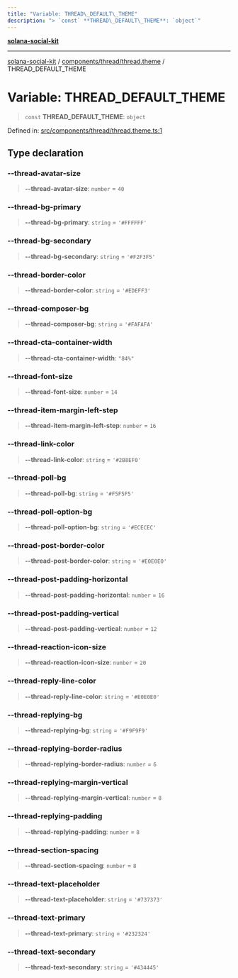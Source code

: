 ```yaml
---
title: "Variable: THREAD\_DEFAULT\_THEME"
description: "> `const` **THREAD\_DEFAULT\_THEME**: `object`"
---
```


[**solana-social-kit**](../../../../README.mdx)

***

[solana-social-kit](../../../../README.mdx) / [components/thread/thread.theme](../README.mdx) / THREAD\_DEFAULT\_THEME

# Variable: THREAD\_DEFAULT\_THEME

> `const` **THREAD\_DEFAULT\_THEME**: `object`

Defined in: [src/components/thread/thread.theme.ts:1](https://github.com/SendArcade/solana-social-starter/blob/03568260ca96ed63f77049843c721de1cb011893/src/components/thread/thread.theme.ts#L1)

## Type declaration

### --thread-avatar-size

> **--thread-avatar-size**: `number` = `40`

### --thread-bg-primary

> **--thread-bg-primary**: `string` = `'#FFFFFF'`

### --thread-bg-secondary

> **--thread-bg-secondary**: `string` = `'#F2F3F5'`

### --thread-border-color

> **--thread-border-color**: `string` = `'#EDEFF3'`

### --thread-composer-bg

> **--thread-composer-bg**: `string` = `'#FAFAFA'`

### --thread-cta-container-width

> **--thread-cta-container-width**: `"84%"`

### --thread-font-size

> **--thread-font-size**: `number` = `14`

### --thread-item-margin-left-step

> **--thread-item-margin-left-step**: `number` = `16`

### --thread-link-color

> **--thread-link-color**: `string` = `'#2B8EF0'`

### --thread-poll-bg

> **--thread-poll-bg**: `string` = `'#F5F5F5'`

### --thread-poll-option-bg

> **--thread-poll-option-bg**: `string` = `'#ECECEC'`

### --thread-post-border-color

> **--thread-post-border-color**: `string` = `'#E0E0E0'`

### --thread-post-padding-horizontal

> **--thread-post-padding-horizontal**: `number` = `16`

### --thread-post-padding-vertical

> **--thread-post-padding-vertical**: `number` = `12`

### --thread-reaction-icon-size

> **--thread-reaction-icon-size**: `number` = `20`

### --thread-reply-line-color

> **--thread-reply-line-color**: `string` = `'#E0E0E0'`

### --thread-replying-bg

> **--thread-replying-bg**: `string` = `'#F9F9F9'`

### --thread-replying-border-radius

> **--thread-replying-border-radius**: `number` = `6`

### --thread-replying-margin-vertical

> **--thread-replying-margin-vertical**: `number` = `8`

### --thread-replying-padding

> **--thread-replying-padding**: `number` = `8`

### --thread-section-spacing

> **--thread-section-spacing**: `number` = `8`

### --thread-text-placeholder

> **--thread-text-placeholder**: `string` = `'#737373'`

### --thread-text-primary

> **--thread-text-primary**: `string` = `'#232324'`

### --thread-text-secondary

> **--thread-text-secondary**: `string` = `'#434445'`
